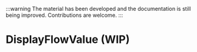 
:::warning
The material has been developed and the documentation is still being improved. Contributions are welcome.
:::

# DisplayFlowValue (WIP)

<SourceCode
  href="https://github.com/bytedance/flowgram.ai/tree/main/packages/materials/form-materials/src/components/display-flow-value"
/>